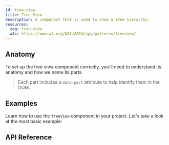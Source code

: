 ```yaml
---
id: tree-view
title: Tree View
description: A component that is used to show a tree hierarchy.
resources:
  zag: tree-view
  w3c: https://www.w3.org/WAI/ARIA/apg/patterns/treeview/
---
```


<ComponentPreview />

## Anatomy

To set up the tree view component correctly, you'll need to understand its
anatomy and how we name its parts.

> Each part includes a `data-part` attribute to help identify them in the DOM.

<Anatomy id="tree-view" />

## Examples

Learn how to use the `TreeView` component in your project. Let's take a look at
the most basic example:

<Story id="Basic" />

## API Reference

<ComponentTypes />
